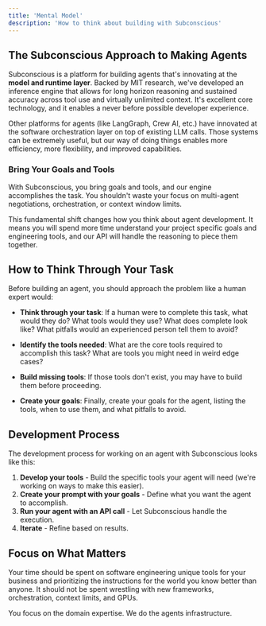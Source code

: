 ```yaml
---
title: 'Mental Model'
description: 'How to think about building with Subconscious'
---
```



<ResearchPreview />

## The Subconscious Approach to Making Agents

Subconscious is a platform for building agents that's innovating at the **model and runtime layer**. Backed by MIT research, we've developed an inference engine that allows for long horizon reasoning and sustained accuracy across tool use and virtually unlimited context. It's excellent core technology, and it enables a never before possible developer experience.

Other platforms for agents (like LangGraph, Crew AI, etc.) have innovated at the software orchestration layer on top of existing LLM calls. Those systems can be extremely useful, but our way of doing things enables more efficiency, more flexibility, and improved capabilities.

### Bring Your Goals and Tools

With Subconscious, you bring goals and tools, and our engine accomplishes the task. You shouldn't waste your focus on multi-agent negotiations, orchestration, or context window limits.

This fundamental shift changes how you think about agent development. It means you will spend more time understand your project specific goals and engineering tools, and our API will handle the reasoning to piece them together. 

## How to Think Through Your Task

Before building an agent, you should approach the problem like a human expert would:

- **Think through your task**: If a human were to complete this task, what would they do? What tools would they use? What does complete look like? What pitfalls would an experienced person tell them to avoid?

- **Identify the tools needed**: What are the core tools required to accomplish this task? What are tools you might need in weird edge cases?

- **Build missing tools**: If those tools don't exist, you may have to build them before proceeding.

- **Create your goals**: Finally, create your goals for the agent, listing the tools, when to use them, and what pitfalls to avoid.

## Development Process

The development process for working on an agent with Subconscious looks like this:

1. **Develop your tools** - Build the specific tools your agent will need (we're working on ways to make this easier).
2. **Create your prompt with your goals** - Define what you want the agent to accomplish.
3. **Run your agent with an API call** - Let Subconscious handle the execution.
4. **Iterate** - Refine based on results.

## Focus on What Matters

Your time should be spent on software engineering unique tools for your business and prioritizing the instructions for the world you know better than anyone. It should not be spent wrestling with new frameworks, orchestration, context limits, and GPUs.

You focus on the domain expertise. We do the agents infrastructure.

